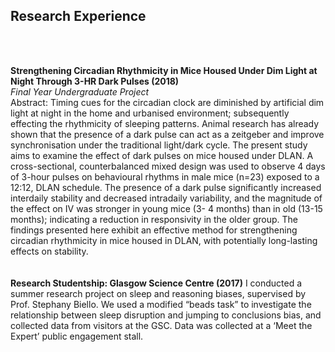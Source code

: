 <br>
<br>

## Research Experience 

<br>
<br>

**Strengthening Circadian Rhythmicity in Mice Housed Under Dim Light at Night Through 3-HR Dark Pulses (2018)**
<br>
*Final Year Undergraduate Project*<br>
     Abstract: Timing cues for the circadian clock are diminished by artificial dim light at night in the home and
urbanised environment; subsequently effecting the rhythmicity of sleeping patterns. Animal research
has already shown that the presence of a dark pulse can act as a zeitgeber and improve
synchronisation under the traditional light/dark cycle. The present study aims to examine the effect of
dark pulses on mice housed under DLAN. A cross-sectional, counterbalanced mixed design was used
to observe 4 days of 3-hour pulses on behavioural rhythms in male mice (n=23) exposed to a 12:12,
DLAN schedule. The presence of a dark pulse significantly increased interdaily stability and
decreased intradaily variability, and the magnitude of the effect on IV was stronger in young mice (3-
4 months) than in old (13-15 months); indicating a reduction in responsivity in the older group. The
findings presented here exhibit an effective method for strengthening circadian rhythmicity in mice
housed in DLAN, with potentially long-lasting effects on stability. 
<br>
<br>
<br>
**Research Studentship: Glasgow Science Centre (2017)**
     I conducted a summer research project on sleep and reasoning biases, supervised by Prof. Stephany Biello. We used a modified "beads task" to investigate the relationship between sleep disruption and jumping to conclusions bias, and collected data from visitors at the GSC. Data was collected at a 'Meet the Expert' public engagement stall.


